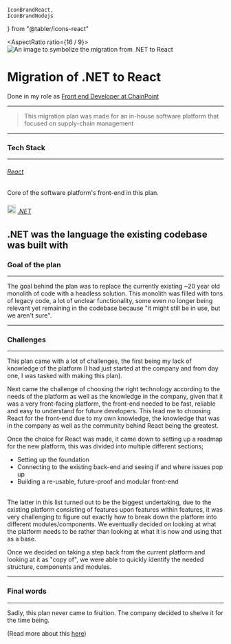 	IconBrandReact,
	IconBrandNodejs
} from "@tabler/icons-react"

<AspectRatio ratio={16 / 9}>
	<Image
		className="rounded-md shadow-md object-cover"
		fill
		priority
		sizes="(max-width: 768px) 100vw, (max-width: 1200px) 50vw, 33vw"
		src="/dotnet-to-react.png"
		alt="An image to symbolize the migration from .NET to React"
	/>
</AspectRatio>
# Migration of .NET to React
Done in my role as [Front end Developer at ChainPoint](/work-experience/chainpoint)

---
> This migration plan was made for an in-house software platform that focused on supply-chain management
---
### Tech Stack
---
###### <IconBrandReact /> [React](https://react.dev/)
Core of the software platform's front-end in this plan.
######  <Image width="20" height="20" src="/dotnet.svg" alt=".NET logo" /> [.NET](https://dotnet.microsoft.com/en-us/)
.NET was the language the existing codebase was built with
---
### Goal of the plan
---
The goal behind the plan was to replace the currently existing ~20 year old monolith of code with a headless solution. This monolith was filled with tons of legacy code, a lot of unclear functionality, some even no longer being relevant yet remaining in the codebase because "it might still be in use, but we aren't sure".

---
### Challenges
---
This plan came with a lot of challenges, the first being my lack of knowledge of the platform (I had just started at the company and from day one, I was tasked with making this plan).

Next came the challenge of choosing the right technology according to the needs of the platform as well as the knowledge in the company, given that it was a very front-facing platform, the front-end needed to be fast, reliable and easy to understand for future developers. This lead me to choosing React for the front-end due to my own knowledge, the knowledge that was in the company as well as the community behind React being the greatest.

Once the choice for React was made, it came down to setting up a roadmap for the new platform, this was divided into multiple different sections;
- Setting up the foundation
- Connecting to the existing back-end and seeing if and where issues pop up
- Building a re-usable, future-proof and modular front-end
<br/>
The latter in this list turned out to be the biggest undertaking, due to the existing platform consisting of features upon features within features, it was very challenging to figure out exactly how to break down the platform into different modules/components. We eventually decided on looking at what the platform needs to be rather than looking at what it is now and using that as a base.

Once we decided on taking a step back from the current platform and looking at it as "copy of", we were able to quickly identify the needed structure, components and modules.

---
### Final words
---
Sadly, this plan never came to fruition. The company decided to shelve it for the time being.

(Read more about this [here](/resume#chainpoint))
